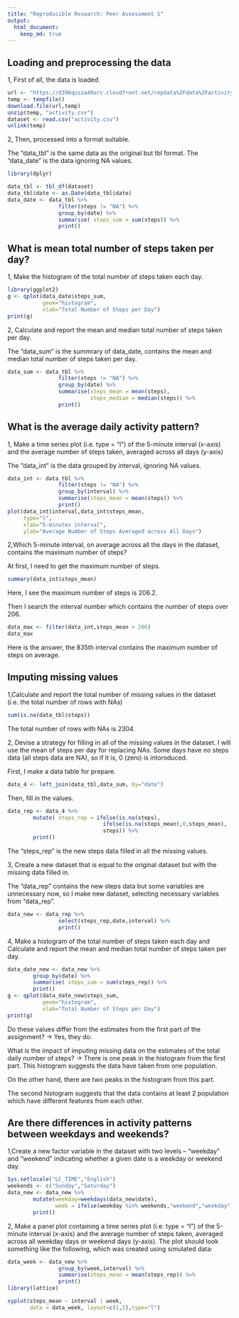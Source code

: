 ```yaml
---
title: "Reproducible Research: Peer Assessment 1"
output: 
  html_document:
    keep_md: true
---
```



## Loading and preprocessing the data
1, First of all, the data is loaded.
```r
url <- "https://d396qusza40orc.cloudfront.net/repdata%2Fdata%2Factivity.zip"
temp <- tempfile()
download.file(url,temp)
unzip(temp, "activity.csv")
dataset <- read.csv("activity.csv")
unlink(temp)

```
2, Then, processed into a format suitable.

The "data_tbl" is the same data as the original but tbl format.
The "data_date" is the data ignoring NA values.

```r
library(dplyr)

data_tbl <- tbl_df(dataset)
data_tbl$date <- as.Date(data_tbl$date)
data_date <- data_tbl %>%
                filter(steps != "NA") %>%
                group_by(date) %>%
                summarise( steps_sum = sum(steps)) %>%
                print()
```
## What is mean total number of steps taken per day?
1, Make the histogram of the total number of steps taken each day.
```r
library(ggplot2)
g <- qplot(data_date$steps_sum, 
           geom="histogram", 
           xlab="Total Number of Steps per Day")
print(g)
```
2, Calculate and report the mean and median total number of steps taken per day.

The "data_sum" is the summrary of data_date, contains the mean and median total number of steps taken per day.
```r
data_sum <- data_tbl %>%
                filter(steps != "NA") %>%
                group_by(date) %>%
                summarise(steps_mean = mean(steps),
                          steps_median = median(steps)) %>%
                print()
```
## What is the average daily activity pattern?
1, Make a time series plot (i.e. type = "l") of the 5-minute interval (x-axis) and the average number of steps taken, averaged across all days (y-axis)

The "data_int" is the data grouped by interval, ignoring NA values.
```r
data_int <- data_tbl %>%
                filter(steps != "NA") %>%
                group_by(interval) %>%
                summarise(steps_mean = mean(steps)) %>%
                print()
plot(data_int$interval,data_int$steps_mean,
     type="l",
     xlab="5-minutes interval",
     ylab="Average Number of Steps Averaged across All Days")
```
2,Which 5-minute interval, on average across all the days in the dataset, contains the maximum number of steps?

At first, I need to get the maximum number of steps.

```r
summary(data_int$steps_mean)
```
Here, I see the maximum number of steps is 206.2.

Then I search the interval number which contains the number of steps over 206.
```r
data_max <- filter(data_int,steps_mean > 206)
data_max
```
Here is the answer, the 835th interval contains the maximum number of steps on average.

## Imputing missing values
1,Calculate and report the total number of missing values in the dataset (i.e. the total number of rows with NAs)

```r
sum(is.na(data_tbl$steps))
```
The total number of rows with NAs is 2304.

2, Devise a strategy for filling in all of the missing values in the dataset. I will use the mean of steps per day for replacing NAs. Some days have no steps data (all steps data are NA), so if it is, 0 (zero) is intoroduced.

First, I make a data table for prepare.
```r
data_4 <- left_join(data_tbl,data_sum, by="date")
```
Then, fill in the values.
```r
data_rep <- data_4 %>%
        mutate( steps_rep = ifelse(is.na(steps),
                              ifelse(is.na(steps_mean),0,steps_mean),
                              steps)) %>%
        print()

```
The "steps_rep" is the new steps data filled in all the missing values.

3, Create a new dataset that is equal to the original dataset but with the missing data filled in.

The "data_rep" contains the new steps data but some variables are unnecessary now, so I make new dataset, selecting necessary variables from "data_rep".

```r
data_new <- data_rep %>%
                select(steps_rep,date,interval) %>%
                print()
```
4, Make a histogram of the total number of steps taken each day and Calculate and report the mean and median total number of steps taken per day. 

```r
data_date_new <- data_new %>%
        group_by(date) %>%
        summarise( steps_sum = sum(steps_rep)) %>%
        print()
g <- qplot(data_date_new$steps_sum, 
           geom="histogram", 
           xlab="Total Number of Steps per Day")
print(g)
```
Do these values differ from the estimates from the first part of the assignment?
-> Yes, they do.

What is the impact of imputing missing data on the estimates of the total daily number of steps?
-> There is one peak in the histogram from the first part. This histogram suggests the data have taken from one population.

On the other hand, there are two peaks in the histogram from this part.

The second histogram suggests that the data contains at least 2 population which have different features from each other. 

## Are there differences in activity patterns between weekdays and weekends?
1,Create a new factor variable in the dataset with two levels -- "weekday" and "weekend" indicating whether a given date is a weekday or weekend day.
```r
Sys.setlocale("LC_TIME","English")
weekends <- c("Sunday","Saturday")
data_new <- data_new %>%
        mutate(weekday=weekdays(data_new$date),
               week = ifelse(weekday %in% weekends,"weekend","weekday")) %>%
        print()
```

2, Make a panel plot containing a time series plot (i.e. type = "l") of the 5-minute interval (x-axis) and the average number of steps taken, averaged across all weekday days or weekend days (y-axis). The plot should look something like the following, which was created using simulated data:

```r
data_week <- data_new %>%
                group_by(week,interval) %>%
                summarise(steps_mean = mean(steps_rep)) %>%
                print()
library(lattice)

xyplot(steps_mean ~ interval | week,
       data = data_week, layout=c(1,2),type="l")

```
